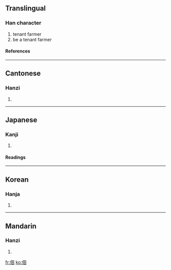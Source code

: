 ==Translingual==
===Han character===
{{Han char|rn=9|rad=人|as=05|sn=7|four=2620<sub>0</sub>|canj=人田 (OW)}}
# tenant farmer
# be a tenant farmer
====References====
{{Han ref|kx=0097.180|dkj=00492|dj=0206.060|hdz=10133.030|uh=4F43|ud=20291|bh=A6FA|bd=42746}}
----
==Cantonese==
===Hanzi===
{{yue-hanzi|jyut=|y=din6, tin4}}
# {{defn|Cantonese}}
----
==Japanese==
===Kanji===
{{ja-kanji|grade=|rs=人05}}
# {{defn|Japanese}} 
====Readings====
{{ja-readings|on=[[てん]] (ten), [[でん]] (den)|kun=[[つくだ]] (tsukuda)}}
----
==Korean==
===Hanja===
{{ko-hanja|hangeul=전|rv=jeon|mr=chŏn}}
# {{defn|Korean}}
----
==Mandarin==
===Hanzi===
{{cmn-hanzi|pin=[[diàn]] ([[dian4]])|wg=tien<sup>4</sup>}}
# {{defn|Mandarin}}

[[fr:佃]]
[[ko:佃]]